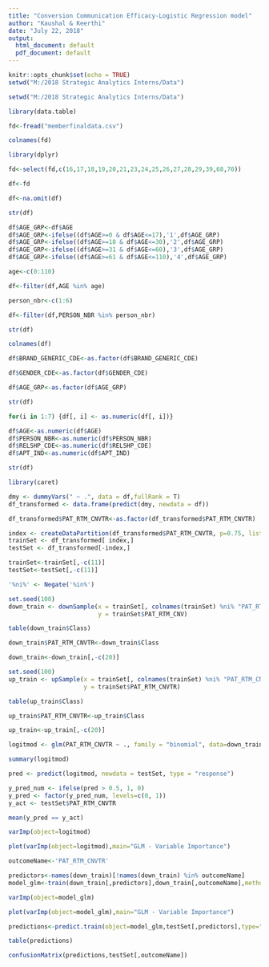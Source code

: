 ---
title: "Conversion Communication Efficacy-Logistic Regression model"
author: "Kaushal & Keerthi"
date: "July 22, 2018"
output:
  html_document: default
  pdf_document: default
---

```{r setup, include=FALSE}
knitr::opts_chunk$set(echo = TRUE)
setwd("M:/2018 Strategic Analytics Interns/Data")
```

```{r}
setwd("M:/2018 Strategic Analytics Interns/Data")
```

```{r}
library(data.table)
```

```{r}
fd<-fread("memberfinaldata.csv")
```


```{r}
colnames(fd)
```

```{r}
library(dplyr)

fd<-select(fd,c(16,17,18,19,20,21,23,24,25,26,27,28,29,39,68,70))


```

```{r}
df<-fd
```
```{r}
df<-na.omit(df)

str(df)
```

```{r}
df$AGE_GRP<-df$AGE
df$AGE_GRP<-ifelse((df$AGE>=0 & df$AGE<=17),'1',df$AGE_GRP)
df$AGE_GRP<-ifelse((df$AGE>=18 & df$AGE<=30),'2',df$AGE_GRP)
df$AGE_GRP<-ifelse((df$AGE>=31 & df$AGE<=60),'3',df$AGE_GRP)
df$AGE_GRP<-ifelse((df$AGE>=61 & df$AGE<=110),'4',df$AGE_GRP)
```
```{r}
age<-c(0:110)

df<-filter(df,AGE %in% age)
```

```{r}
person_nbr<-c(1:6)

df<-filter(df,PERSON_NBR %in% person_nbr)
```

```{r}
str(df)

colnames(df)

df$BRAND_GENERIC_CDE<-as.factor(df$BRAND_GENERIC_CDE)

df$GENDER_CDE<-as.factor(df$GENDER_CDE)

df$AGE_GRP<-as.factor(df$AGE_GRP)
```
```{r}
str(df)
```

```{r}
for(i in 1:7) {df[, i] <- as.numeric(df[, i])} 

df$AGE<-as.numeric(df$AGE)
df$PERSON_NBR<-as.numeric(df$PERSON_NBR)
df$RELSHP_CDE<-as.numeric(df$RELSHP_CDE)
df$APT_IND<-as.numeric(df$APT_IND)
```

```{r}
str(df)
```
```{r}
library(caret)
```

```{r}
dmy <- dummyVars(" ~ .", data = df,fullRank = T)
df_transformed <- data.frame(predict(dmy, newdata = df))
```

```{r}
df_transformed$PAT_RTM_CNVTR<-as.factor(df_transformed$PAT_RTM_CNVTR)
```

```{r}
index <- createDataPartition(df_transformed$PAT_RTM_CNVTR, p=0.75, list=FALSE)
trainSet <- df_transformed[ index,]
testSet <- df_transformed[-index,]
```
```{r}
trainSet<-trainSet[,-c(11)]
testSet<-testSet[,-c(11)]
```

```{r}
'%ni%' <- Negate('%in%')
```

```{r}
set.seed(100)
down_train <- downSample(x = trainSet[, colnames(trainSet) %ni% "PAT_RTM_CNVTR"],
                         y = trainSet$PAT_RTM_CNV)

```

```{r}
table(down_train$Class)

```

```{r}
down_train$PAT_RTM_CNVTR<-down_train$Class
```

```{r}
down_train<-down_train[,-c(20)]
```

```{r}
set.seed(100)
up_train <- upSample(x = trainSet[, colnames(trainSet) %ni% "PAT_RTM_CNVTR"],
                     y = trainSet$PAT_RTM_CNVTR)

```

```{r}
table(up_train$Class)

```

```{r}
up_train$PAT_RTM_CNVTR<-up_train$Class
```

```{r}
up_train<-up_train[,-c(20)]
```

```{r}
logitmod <- glm(PAT_RTM_CNVTR ~ ., family = "binomial", data=down_train)
```

```{r}
summary(logitmod)

```

```{r}
pred <- predict(logitmod, newdata = testSet, type = "response")
```

```{r}
y_pred_num <- ifelse(pred > 0.5, 1, 0)
y_pred <- factor(y_pred_num, levels=c(0, 1))
y_act <- testSet$PAT_RTM_CNVTR
```

```{r}
mean(y_pred == y_act)
```
```{r}
varImp(object=logitmod)

```

```{r}
plot(varImp(object=logitmod),main="GLM - Variable Importance")
```
```{r}
outcomeName<-'PAT_RTM_CNVTR'

```

```{r}
predictors<-names(down_train)[!names(down_train) %in% outcomeName]
model_glm<-train(down_train[,predictors],down_train[,outcomeName],method='glm')
```

```{r}
varImp(object=model_glm)

```

```{r}
plot(varImp(object=model_glm),main="GLM - Variable Importance")
```
```{r}
predictions<-predict.train(object=model_glm,testSet[,predictors],type="raw")
```

```{r}
table(predictions)
```

```{r}
confusionMatrix(predictions,testSet[,outcomeName])

```


